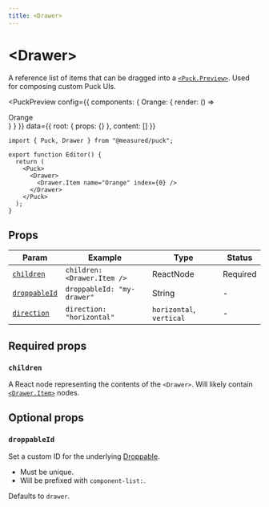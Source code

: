 ```yaml
---
title: <Drawer>
---
```



# \<Drawer\>

A reference list of items that can be dragged into a [`<Puck.Preview>`](puck-preview). Used for composing custom Puck UIs.

<PuckPreview
  config={{ components: { Orange: { render: () => <div>Orange</div> } } }}
  data={{ root: { props: {} }, content: [] }}
>
  <Drawer droppableId="example">
    <Drawer.Item name="Orange" index={0} />
  </Drawer>
</PuckPreview>

```tsx {6-8} /Drawer/1 copy
import { Puck, Drawer } from "@measured/puck";

export function Editor() {
  return (
    <Puck>
      <Drawer>
        <Drawer.Item name="Orange" index={0} />
      </Drawer>
    </Puck>
  );
}
```

## Props

| Param                         | Example                     | Type                     | Status   |
| ----------------------------- | --------------------------- | ------------------------ | -------- |
| [`children`](#children)       | `children: <Drawer.Item />` | ReactNode                | Required |
| [`droppableId`](#droppableId) | `droppableId: "my-drawer"`  | String                   | -        |
| [`direction`](#direction)     | `direction: "horizontal"`   | `horizontal`, `vertical` | -        |

## Required props

### `children`

A React node representing the contents of the `<Drawer>`. Will likely contain [`<Drawer.Item>`](drawer-item) nodes.

## Optional props

### `droppableId`

Set a custom ID for the underlying [Droppable](https://github.com/hello-pangea/dnd/blob/main/docs/api/droppable.md).

- Must be unique.
- Will be prefixed with `component-list:`.

Defaults to `drawer`.
